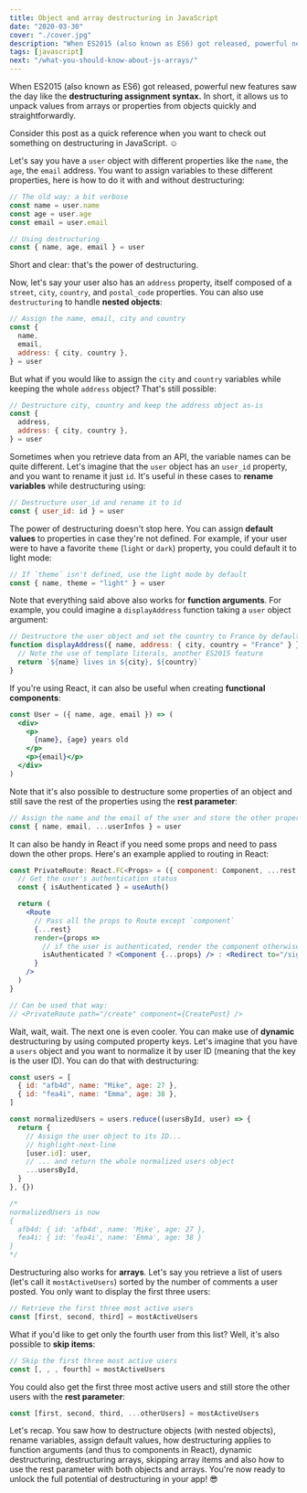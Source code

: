 ```yaml
---
title: Object and array destructuring in JavaScript
date: "2020-03-30"
cover: "./cover.jpg"
description: "When ES2015 (also known as ES6) got released, powerful new features saw the day like the destructuring assignment syntax. Learn how to make the most of it in this post."
tags: [javascript]
next: "/what-you-should-know-about-js-arrays/"
---
```


When ES2015 (also known as ES6) got released, powerful new features saw the day like the **destructuring assignment syntax.** In short, it allows us to unpack values from arrays or properties from objects quickly and straightforwardly.

Consider this post as a quick reference when you want to check out something on destructuring in JavaScript. ☺️

Let's say you have a `user` object with different properties like the `name`, the `age`, the `email` address. You want to assign variables to these different properties, here is how to do it with and without destructuring:

```javascript
// The old way: a bit verbose
const name = user.name
const age = user.age
const email = user.email

// Using destructuring
const { name, age, email } = user
```

Short and clear: that's the power of destructuring.

Now, let's say your user also has an `address` property, itself composed of a `street`, `city`, `country`, and `postal_code` properties. You can also use `destructuring` to handle **nested objects**:

```javascript
// Assign the name, email, city and country
const {
  name,
  email,
  address: { city, country },
} = user
```

But what if you would like to assign the `city` and `country` variables while keeping the whole `address` object? That's still possible:

```javascript
// Destructure city, country and keep the address object as-is
const {
  address,
  address: { city, country },
} = user
```

Sometimes when you retrieve data from an API, the variable names can be quite different. Let's imagine that the `user` object has an `user_id` property, and you want to rename it just `id`. It's useful in these cases to **rename variables** while destructuring using:

```javascript
// Destructure user_id and rename it to id
const { user_id: id } = user
```

The power of destructuring doesn't stop here. You can assign **default values** to properties in case they're not defined. For example, if your user were to have a favorite `theme` (`light` or `dark`) property, you could default it to light mode:

```javascript
// If `theme` isn't defined, use the light mode by default
const { name, theme = "light" } = user
```

Note that everything said above also works for **function arguments**. For example, you could imagine a `displayAddress` function taking a `user` object argument:

```javascript
// Destructure the user object and set the country to France by default
function displayAddress({ name, address: { city, country = "France" } }) {
  // Note the use of template literals, another ES2015 feature
  return `${name} lives in ${city}, ${country}`
}
```

If you're using React, it can also be useful when creating **functional components**:

```jsx
const User = ({ name, age, email }) => (
  <div>
    <p>
      {name}, {age} years old
    </p>
    <p>{email}</p>
  </div>
)
```

Note that it's also possible to destructure some properties of an object and still save the rest of the properties using the **rest parameter**:

```javascript
// Assign the name and the email of the user and store the other properties in userInfos
const { name, email, ...userInfos } = user
```

It can also be handy in React if you need some props and need to pass down the other props.
Here's an example applied to routing in React:

```jsx
const PrivateRoute: React.FC<Props> = ({ component: Component, ...rest }) => {
  // Get the user's authentication status
  const { isAuthenticated } = useAuth()

  return (
    <Route
      // Pass all the props to Route except `component`
      {...rest}
      render={props =>
        // if the user is authenticated, render the component otherwise redirect him to the signin screen
        isAuthenticated ? <Component {...props} /> : <Redirect to="/signin" />
      }
    />
  )
}

// Can be used that way:
// <PrivateRoute path="/create" component={CreatePost} />
```

Wait, wait, wait. The next one is even cooler. You can make use of **dynamic** destructuring by using computed property keys. Let's imagine that you have a `users` object and you want to normalize it by user ID (meaning that the key is the user ID). You can do that with destructuring:

```javascript
const users = [
  { id: "afb4d", name: "Mike", age: 27 },
  { id: "fea4i", name: "Emma", age: 38 },
]

const normalizedUsers = users.reduce((usersById, user) => {
  return {
    // Assign the user object to its ID...
    // highlight-next-line
    [user.id]: user,
    // ... and return the whole normalized users object
    ...usersById,
  }
}, {})

/* 
normalizedUsers is now
{
  afb4d: { id: 'afb4d', name: 'Mike', age: 27 },
  fea4i: { id: 'fea4i', name: 'Emma', age: 38 }
}
*/
```

Destructuring also works for **arrays**. Let's say you retrieve a list of users (let's call it `mostActiveUsers`) sorted by the number of comments a user posted. You only want to display the first three users:

```js
// Retrieve the first three most active users
const [first, second, third] = mostActiveUsers
```

What if you'd like to get only the fourth user from this list? Well, it's also possible to **skip items**:

```js
// Skip the first three most active users
const [, , , fourth] = mostActiveUsers
```

You could also get the first three most active users and still store the other users with the **rest parameter**:

```js
const [first, second, third, ...otherUsers] = mostActiveUsers
```

Let's recap. You saw how to destructure objects (with nested objects), rename variables, assign default values, how destructuring applies to function arguments (and thus to components in React), dynamic destructuring, destructuring arrays, skipping array items and also how to use the rest parameter with both objects and arrays.
You're now ready to unlock the full potential of destructuring in your app! 😎
